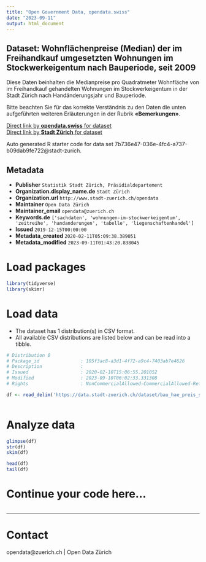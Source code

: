 ```yaml
---
title: "Open Government Data, opendata.swiss"
date: "2023-09-11"
output: html_document
---
```


## Dataset: Wohnflächenpreise (Median) der im Freihandkauf umgesetzten Wohnungen im Stockwerkeigentum nach Bauperiode, seit 2009


Diese Daten beinhalten die Medianpreise pro Quadratmeter Wohnfläche von im Freihandkauf gehandelten Wohnungen im Stockwerkeigentum in der Stadt Zürich nach Handänderungsjahr und Bauperiode.

Bitte beachten Sie für das korrekte Verständnis zu den Daten die unten aufgeführten weiteren Erläuterungen in der Rubrik **«Bemerkungen»**.



[Direct link by **opendata.swiss** for dataset](https://opendata.swiss/de/dataset/wohnflachenpreise-median-der-im-freihandkauf-umgesetzten-wohnungen-im-stockwerkeigentum-na-2009)<br>
[Direct link by **Stadt Zürich** for dataset](https://data.stadt-zuerich.ch/dataset/bau_hae_preis_stwe_whg_bauperiode_seit2009_od5153)

Auto generated R starter code for data set 7b736e47-036e-4fc4-a737-b09dab9fe722@stadt-zurich.

## Metadata

- **Publisher** `Statistik Stadt Zürich, Präsidialdepartement`
- **Organization.display_name.de** `Stadt Zürich`
- **Organization.url** `http://www.stadt-zuerich.ch/opendata`
- **Maintainer** `Open Data Zürich`
- **Maintainer_email** `opendata@zuerich.ch`
- **Keywords.de** `['sachdaten', 'wohnungen-im-stockwerkeigentum', 'zeitreihe', 'handanderungen', 'tabelle', 'liegenschaftenhandel']`
- **Issued** `2019-12-15T00:00:00`
- **Metadata_created** `2020-02-11T05:09:38.389051`
- **Metadata_modified** `2023-09-11T01:43:20.838045`


# Load packages

```r

library(tidyverse)
library(skimr)

```

# Load data

-   The dataset has 1 distribution(s) in CSV format.
-   All available CSV distributions are listed below and can be read into a tibble.

```r

# Distribution 0
# Package_id               : 105f3ac8-a3d1-4f72-a9c4-7403ab7e4626
# Description              : 
# Issued                   : 2020-02-10T15:06:55.201052
# Modified                 : 2023-09-10T06:02:33.331308
# Rights                   : NonCommercialAllowed-CommercialAllowed-ReferenceNotRequired

df <- read_delim('https://data.stadt-zuerich.ch/dataset/bau_hae_preis_stwe_whg_bauperiode_seit2009_od5153/download/BAU515OD5153.csv')



```

# Analyze data

```r

glimpse(df)
str(df)
skim(df)

head(df)
tail(df)

```

# Continue your code here...

```r

```

------------------------------------------------------------------------

# Contact

opendata@zuerich.ch | Open Data Zürich
